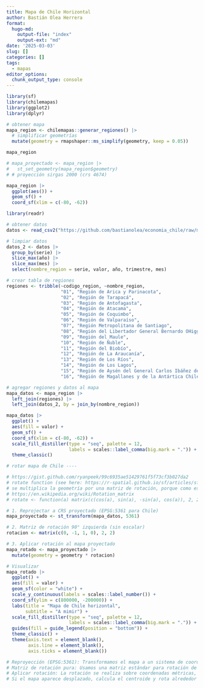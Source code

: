 ```yaml
---
title: Mapa de Chile Horizontal
author: Bastián Olea Herrera
format:
  hugo-md:
    output-file: "index"
    output-ext: "md"
date: '2025-03-03'
slug: []
categories: []
tags:
  - mapas
editor_options: 
  chunk_output_type: console
---
```



```r
library(sf)
library(chilemapas)
library(ggplot2)
library(dplyr)
```

```r
# obtener mapa
mapa_region <- chilemapas::generar_regiones() |>
  # simplificar geometrías
  mutate(geometry = rmapshaper::ms_simplify(geometry, keep = 0.05))

mapa_region

# mapa_proyectado <- mapa_region |> 
#   st_set_geometry(mapa_region$geometry)
# # proyección sirgas 2000 (crs 4674)
```

```r
mapa_region |> 
  ggplot(aes()) +
  geom_sf() +
  coord_sf(xlim = c(-80, -62))
```

```r
library(readr)

# obtener datos
datos <- read_csv2("https://github.com/bastianolea/economia_chile/raw/main/app/datos/pib_regional.csv")

# limpiar datos
datos_2 <- datos |> 
  group_by(serie) |> 
  slice_max(año) |> 
  slice_max(mes) |> 
  select(nombre_region = serie, valor, año, trimestre, mes)

# crear tabla de regiones
regiones <- tribble(~codigo_region, ~nombre_region,
                    "01", "Región de Arica y Parinacota",
                    "02", "Región de Tarapacá",
                    "03", "Región de Antofagasta",
                    "04", "Región de Atacama",
                    "05", "Región de Coquimbo",
                    "06", "Región de Valparaíso",
                    "07", "Región Metropolitana de Santiago",
                    "08", "Región del Libertador General Bernardo OHiggins",
                    "09", "Región del Maule",
                    "10", "Región de Ñuble",
                    "11", "Región del Biobío",
                    "12", "Región de La Araucanía",
                    "13", "Región de Los Ríos",
                    "14", "Región de Los Lagos",
                    "15", "Región de Aysén del General Carlos Ibáñez del Campo",
                    "16", "Región de Magallanes y de la Antártica Chilena")

# agregar regiones y datos al mapa
mapa_datos <- mapa_region |> 
  left_join(regiones) |> 
  left_join(datos_2, by = join_by(nombre_region))
```

```r
mapa_datos |> 
  ggplot() +
  aes(fill = valor) +
  geom_sf() +
  coord_sf(xlim = c(-80, -62)) +
  scale_fill_distiller(type = "seq", palette = 12,
                       labels = scales::label_comma(big.mark = ".")) +
  theme_classic()
```



```r
# rotar mapa de Chile ----

# https://gist.github.com/ryanpeek/99c6935ae51429761f5f73cf3b027da2
# rotate function (see here: https://r-spatial.github.io/sf/articles/sf3.html#affine-transformations
# se multiplica la geometría por una matriz de rotación, porque como es un mapa está en espacio euclideano
# https://en.wikipedia.org/wiki/Rotation_matrix
# rotate <- function(a) matrix(c(cos(a), sin(a), -sin(a), cos(a)), 2, 2) #debiese definirse así, pero sale deformado

# 1. Reprojectar a CRS proyectado (EPSG:5361 para Chile)
mapa_proyectado <- st_transform(mapa_datos, 5361)

# 2. Matriz de rotación 90° izquierda (sin escalar)
rotacion <- matrix(c(0, -1, 1, 0), 2, 2)

# 3. Aplicar rotación al mapa proyectado
mapa_rotado <- mapa_proyectado |> 
  mutate(geometry = geometry * rotacion)

# Visualizar
mapa_rotado |> 
  ggplot() +
  aes(fill = valor) +
  geom_sf(color = "white") +
  scale_y_continuous(labels = scales::label_number()) +
  coord_sf(ylim = c(800000, -200000)) +
  labs(title = "Mapa de Chile horizontal",
       subtitle = "A mimir") +
  scale_fill_distiller(type = "seq", palette = 12,
                       labels = scales::label_comma(big.mark = ".")) +
  guides(fill = guide_legend(position = "bottom")) +
  theme_classic() +
  theme(axis.text = element_blank(),
        axis.line = element_blank(),
        axis.ticks = element_blank())

# Reproyección (EPSG:5361): Transformamos el mapa a un sistema de coordenadas proyectadas (Lambert Conic para Chile), donde las unidades son metros.
# Matriz de rotación pura: Usamos una matriz estándar para rotación de 90° sin escalar (0.85 en tu código original causaba distorsión).
# Aplicar rotación: La rotación se realiza sobre coordenadas métricas, evitando deformaciones.
# Si el mapa aparece desplazado, calcula el centroide y rota alrededor de este usando transformaciones afines. Pero con este código, la proporción y forma del mapa se mantendrán correctas.
```

